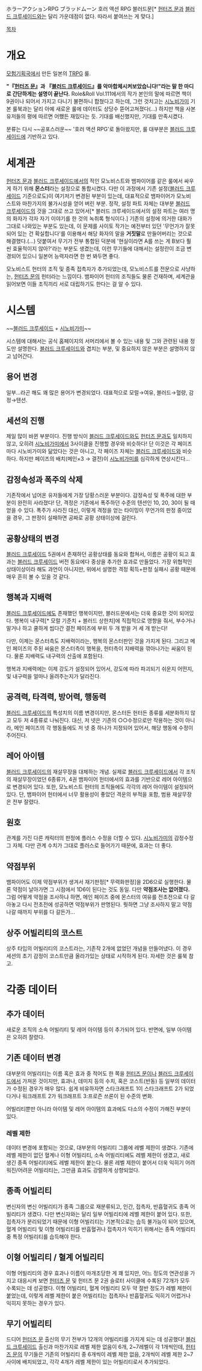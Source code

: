 ホラーアクションRPG ブラッドムーン
호러 액션 RPG 블러드문[* [[헌터즈 문]]과 [[블러드 크루세이드]]와는 달리 가운데점이 없다. 따라서 붙여쓰는 게 맞다.]

[[목차]]

= 개요 =
[[모험기획국]]에서 만든 일본의 [[TRPG]] 룰.

'''"『[[헌터즈 문]]』과 『[[블러드 크루세이드]]』를 악마합체시켜보았습니다!"라는 말 한 마디로 간단하게는 설명이 끝난다.'''
Role&Roll Vol.111에서의 작가 본인의 말에 따르면 책이 9권이나 되어서 가지고 다니기 불편하니 합쳤다고 하는데, 그런 것치고는 [[시노비가미]] 기본 룰북과는 달리 아예 새로운 룰에 데이터도 상당수 뜯어고쳐졌다(...) 하지만 책을 사본 유저들의 평에 따르면 어쨌든 재밌다는 듯. 기대를 배신했지만, 기대를 만족시켰다.

분류는 다시 ~~공포스러운~~ '호러 액션 RPG'로 돌아왔지만, 룰 대부분은 [[블러드 크루세이드]]에 기반하고 있다.

= 세계관 =
[[헌터즈 문]]과 [[블러드 크루세이드]]에서의 적인 모노비스트와 뱀파이어를 같은 룰에서 싸우게 하기 위해 '''몬스터'''라는 설정으로 통합시켰다. 다만 이 과정에서 기존 설정([[블러드 크루세이드]] 기준으로도)이 여기저기 변경된 부분이 있는데, 대표적으로 뱀파이어가 모노비스트와 마찬가지의 불가시성을 얻어 버린 부분.
정작, 설정 파트 자체는 대부분 [[블러드 크루세이드]]의 것을 그대로 쓰고 있어서[* 블러드 크루세이드에서의 설정 파트는 여러 명의 화자가 각자 자기 이야기를 한 것의 녹취록 형식이다.] 기존의 설정에 의거한 대화가 그대로 나와있는 부분도 있는데, 이 문제를 사이토 작가는 예전부터 있던 '무언가가 잘못되어 있는 건 확실합니다'를 이용해서 해당 화자의 말을 '''거짓말'''로 만들어버리는 것으로 해결했다.(...)
덧붙여서 무기가 전부 통합된 덕분에 '현실이라면 A를 쓰는 게 B보다 훨씬 효율적이지 않아?'라는 부분도 생겼는데, 이런 무기들에 대해서는 설정란이 조금 변경되어 있으니 일본어 능력자라면 한 번 봐두면 좋다.

모노비스트 헌터의 조직 및 종족 접촉자가 추가되었는데, 모노비스트를 전문으로 사냥하는, [[헌터즈 문]]의 헌터라는 느낌이다. 뱀파이어 헌터의 조직들도 물론 건재하며, 세계관을 읽어보면 이들 조직끼리 서로 대립하기도 한다는 걸 알 수 있다.

= 시스템 =
~~[[블러드 크루세이드]] + [[시노비가미]]~~

시스템에 대해서는 공식 홈페이지의 서머리에서 볼 수 있는 내용 및 그와 관련된 내용 정도만 설명한다. [[블러드 크루세이드]]와 겹치는 부분, 및 중요하지 않은 부분은 설명하지 않고 넘어간다.

== 용어 변경 ==
일부...라곤 해도 꽤 많은 용어가 변경되었다. 대표적으로 모럴→여유, 블러드→혈량, 감정→텐션.

== 세션의 진행 ==
제일 많이 바뀐 부분이다. 진행 방식이 [[블러드 크루세이드]]와도 [[헌터즈 문]]과도 일치하지 않고, 오히려 [[시노비가미]]에서 3사이클을 진행할 경우와 비슷하다! 단 이것은 각 페이즈마다 시노비가미와 닮았다는 것은 아니고, 각 페이즈 자체는 [[블러드 크루세이드]]와 비슷하다. 하지만 페이즈의 배치(메인×3 → 결전)이 [[시노비가미]]를 심각하게 연상시킨다...

== 감정속성과 폭주의 삭제 ==
기존작에서 넘어온 유저들에게 가장 당황스러운 부분이다. 감정속성 및 폭주에 대한 부분이 완전히 사라졌다! 단, 격정은 기존에서 폭주하던 수준의 텐션인 10, 20, 30이 될 때 얻을 수 있다. 폭주가 사라진 대신, 이렇게 격정을 얻는 타이밍이 무언가의 판정 중이었을 경우, 그 판정이 실패하면 공짜로 공황 상태이상에 걸린다.

== 공황상태의 변경 ==
[[블러드 크루세이드]] 5권에서 존재하던 공황상태를 동요와 합쳐서, 이름은 공황이 되고 효과는 [[블러드 크루세이드]] 버전 동요에다 중상을 추가한 효과로 만들었다. 가장 위협적인 상태이상이라 해도 과언이 아니지만, 위에서 설명한 격정 획득+판정 실패시 공황 때문에 매우 흔히 볼 수 있을 것 같다.

== 행복과 지배력 ==
[[블러드 크루세이드]]에도 존재했던 행복이지만, 블러드문에서는 더욱 중요한 것이 되어있다. 행복이 내구력[* 모럴 기준치 + 블러드 상한치]에 직접적으로 영향을 줘서, 부수거나 말거나 하고 쿨하게 씹다간 결전 페이즈에 부위 두 개 받을 거 세 개 받는다!

다만, 이제는 몬스터측도 지배력이라는, 행복의 몬스터판인 것을 가지게 된다. 그리고 메인 페이즈의 주된 싸움은 몬스터측이 행복을, 헌터측이 지배력을 깎아나가는 싸움이 된다. 물론 지배력도 내구력의 산출에 포함된다.

행복과 지배력에는 이제 강도가 설정되어 있어서, 강도에 따라 파괴되기 쉬운지 어떤지, 및 내구력을 얼마나 올려주는지가 달라진다.

== 공격력, 타격력, 방어력, 행동력 ==
[[블러드 크루세이드]]의 특성치의 이름 변경이지만, 몬스터든 헌터든 종류를 세분화하지 않고 모두 저 4종류로 나눠진다. 대신, 저 넷은 기존의 ○○수정으로만 작용하는 것이 아니라, 메인 페이즈의 각 행동들에도 저 넷 중 하나가 지정되어 있어서, 해당 행동에 수정이 주어진다.

== 레어 아이템 ==
[[블러드 크루세이드]]의 재살무장을 대체하는 개념. 실제로 [[블러드 크루세이드]]에서 각 조직의 재살무장이었던 6종류가, 4권 뱀파이어 헌터에서의 효과를 기반으로 레어 아이템으로 변경되어 있다. 또한, 모노비스트 헌터의 조직들에도 각각의 레어 아이템이 설정되어 있다. 단, 뱀파이어 헌터에서 너무 활용성이 좋았던 격운의 부적을 포함, 범용 재살무장은 전부 잘렸다.

== 원호 ==
관계를 가진 다른 캐릭터의 판정에 플러스 수정을 더할 수 있다. [[시노비가미]]의 감정수정 그 자체. 다만 관계 수치가 그대로 플러스로 들어가기 때문에, 효과는 더 좋다.

== 약점부위 ==
뱀파이어도 이제 약점부위가 생겨서 재기판정[* 무력화판정]을 2D6으로 실행한다. 물론 약점이 날아가면 그 시점에서 1D6이 된다는 것도 동일.
다만 '''약점조사는 없어졌다.''' 그럼 어떻게 약점을 조사하냐 하면, 메인 페이즈 중에 몬스터의 여유를 전초전으로 다 갈아놓고 다시 전초전에 성공하면 약점부위가 판명된다. 뭣하면 그냥 조사하지 말고 약점 나갈 때까지 부위를 다 갈든가...

== 상주 어빌리티의 코스트 ==
상주 타입의 어빌리티의 코스트라는, 기존작 2개에 없었던 개념을 만들어냈다. 이 경우 세션의 초기 감정이 코스트만큼 올라가있는 상태로 시작하게 된다. 자세한 것은 룰북 참고.

= 각종 데이터 =
== 추가 데이터 ==
새로운 조직의 소속 어빌리티 및 레어 아이템 등이 추가되어 있다. 반면에, 일부 아이템은 오히려 잘렸다.

== 기존 데이터 변경 ==
대부분의 어빌리티는 이름 혹은 효과 중 적어도 한 쪽을 [[헌터즈 문]]이나 [[블러드 크루세이드]]에서 가져온 것이지만, 효과나, 데미지 등의 수치, 혹은 코스트(반동) 등 일부의 데이터가 수정된 경우가 매우 많다. 쉽게 비유하자면 스타크래프트 1이 스타크래프트 2가 되었다거나 워크래프트 2가 워크래프트 3:프로즌 쓰론이 된 수준의 변화.

어빌리티뿐만 아니라 아이템 및 레어 아이템의 효과에도 다소의 수정이 가해진 부분이 있다.

=== 레벨 제한 ===
데이터 변경에 포함되는 것으로, 대부분의 어빌리티 그룹에 레벨 제한이 생겼다. 기존에 레벨 제한이 없던 혈계나 이형 어빌리티, 소속 어빌리티에도 레벨 제한이 생겼고, 새로 생긴 종족 어빌리티에도 레벨 제한이 붙는다. 물론 레벨 제한이 붙어서 더욱 익히기 어려워진/어려운 어빌리티는, 그만큼 효과도 강렬하게 상향되었다.

== 종족 어빌리티 ==
변신자의 변신 어빌리티가 종족 그룹으로 재분류되고, 인간, 접촉자, 반흡혈귀도 종족 어빌리티가 생겼다. 다만 변신자와는 달리 일부 어빌리티에 레벨 제한이 붙어 있다. 또한, 접촉자가 분리되었기 때문에 이형 어빌리티는 기본적으로는 습득 불가능이 되어 있으며, 혈계 어빌리티 및 이형 어빌리티를 반흡혈귀나 접촉자가 익히기 위해서는 종족 어빌리티 중 특정 어빌리티를 습득해야 한다.

== 이형 어빌리티 / 혈계 어빌리티 ==
이형 어빌리티의 경우 효과나 이름이 마개조당한 게 꽤 있지만, 어느 정도의 연관성을 가지고 대응시켜 보면 [[헌터즈 문]] 및 헌터즈 문 2권 슬로터 사이클에 수록된 72개가 모두 수록되는 데 성공했다.
이형 어빌리티, 혈계 어빌리티 모두 약 절반 정도가 레벨 제한이 붙었는데, 이렇게 레벨 제한이 붙은 어빌리티는 접촉자나 반흡혈귀도 익히기 어렵거나 익히지 못하는 경우가 있다.

== 무기 어빌리티 ==
드디어 [[헌터즈 문]] 출신의 무기 전부가 12개의 어빌리티를 가지게 되는 데 성공했다! [[블러드 크루세이드]] 출신과 마찬가지로 레벨 제한 없음이 6개, 2~7레벨이 각 1개씩인데, [[헌터즈 문]]의 무기들은 기존의 어빌리티 중 6개씩이 레벨 제한 없음, 2개씩이 레벨 제한 2~7 사이에 배치되었고, 각각 4개가 레벨 제한이 있는 어빌리티로서 추가되었다.
